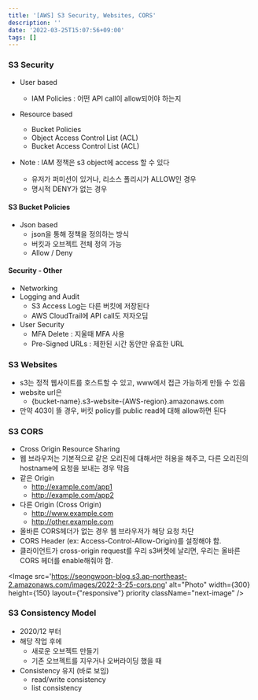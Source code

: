 ```yaml
---
title: '[AWS] S3 Security, Websites, CORS'
description: ''
date: '2022-03-25T15:07:56+09:00'
tags: []
---
```


### S3 Security
- User based
    - IAM Policies : 어떤 API call이 allow되어야 하는지
- Resource based
    - Bucket Policies
    - Object Access Control List (ACL)
    - Bucket Access Control List (ACL)

- Note : IAM 정책은 s3 object에 access 할 수 있다
    - 유저가 퍼미션이 있거나, 리소스 폴리시가 ALLOW인 경우
    - 명시적 DENY가 없는 경우

#### S3 Bucket Policies
- Json based
    - json을 통해 정책을 정의하는 방식
    - 버킷과 오브젝트 전체 정의 가능
    - Allow / Deny

#### Security - Other
- Networking
- Logging and Audit
    - S3 Access Log는 다른 버킷에 저장된다
    - AWS CloudTrail에 API call도 저자오딤
- User Security
    - MFA Delete : 지울때 MFA 사용
    - Pre-Signed URLs : 제한된 시간 동안만 유효한 URL

### S3 Websites
- s3는 정적 웹사이트를 호스트할 수 있고, www에서 접근 가능하게 만들 수 있음
- website url은
    - {bucket-name}.s3-website-{AWS-region}.amazonaws.com
- 만약 403이 뜰 경우, 버킷 policy를 public read에 대해 allow하면 된다

### S3 CORS
- Cross Origin Resource Sharing
- 웹 브라우저는 기본적으로 같은 오리진에 대해서만 허용을 해주고, 다른 오리진의 hostname에 요청을 보내는 경우 막음
- 같은 Origin
    - http://example.com/app1
    - http://example.com/app2
- 다른 Origin (Cross Origin)
    - http://www.example.com
    - http://other.example.com
- 올바른 CORS헤더가 없는 경우 웹 브라우저가 해당 요청 차단
- CORS Header (ex: Access-Control-Allow-Origin)를 설정해야 함.
- 클라이언트가 cross-origin request를 우리 s3버켓에 날리면, 우리는 올바른 CORS 헤더를 enable해줘야 함.

<Image
    src='https://seongwoon-blog.s3.ap-northeast-2.amazonaws.com/images/2022-3-25-cors.png'
    alt="Photo"
    width={300}
    height={150}
    layout={"responsive"}
    priority
    className="next-image"
/>

### S3 Consistency Model
- 2020/12 부터
- 해당 작업 후에
    - 새로운 오브젝트 만들기
    - 기존 오브젝트를 지우거나 오버라이딩 했을 때
- Consistency 유지 (바로 보임)
    - read/write consistency
    - list consistency